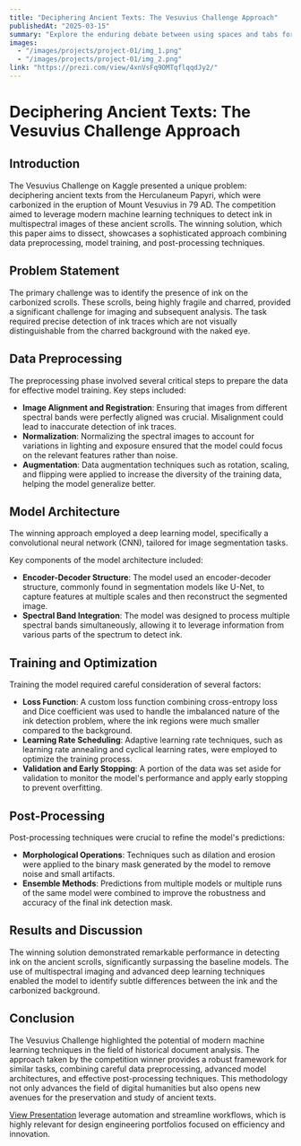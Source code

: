 ```yaml
---
title: "Deciphering Ancient Texts: The Vesuvius Challenge Approach"
publishedAt: "2025-03-15"
summary: "Explore the enduring debate between using spaces and tabs for code indentation, and why this choice matters more than you might think."
images:
  - "/images/projects/project-01/img_1.png"
  - "/images/projects/project-01/img_2.png"
link: "https://prezi.com/view/4xnVsFq9OMTqflqqdJy2/"
---
```


# Deciphering Ancient Texts: The Vesuvius Challenge Approach

## Introduction
The Vesuvius Challenge on Kaggle presented a unique problem: deciphering ancient texts from the Herculaneum Papyri, which were carbonized in the eruption of Mount Vesuvius in 79 AD. The competition aimed to leverage modern machine learning techniques to detect ink in multispectral images of these ancient scrolls. The winning solution, which this paper aims to dissect, showcases a sophisticated approach combining data preprocessing, model training, and post-processing techniques.

## Problem Statement
The primary challenge was to identify the presence of ink on the carbonized scrolls. These scrolls, being highly fragile and charred, provided a significant challenge for imaging and subsequent analysis. The task required precise detection of ink traces which are not visually distinguishable from the charred background with the naked eye.

## Data Preprocessing
The preprocessing phase involved several critical steps to prepare the data for effective model training. Key steps included:

- **Image Alignment and Registration**: Ensuring that images from different spectral bands were perfectly aligned was crucial. Misalignment could lead to inaccurate detection of ink traces.
- **Normalization**: Normalizing the spectral images to account for variations in lighting and exposure ensured that the model could focus on the relevant features rather than noise.
- **Augmentation**: Data augmentation techniques such as rotation, scaling, and flipping were applied to increase the diversity of the training data, helping the model generalize better.

## Model Architecture
The winning approach employed a deep learning model, specifically a convolutional neural network (CNN), tailored for image segmentation tasks.

Key components of the model architecture included:

- **Encoder-Decoder Structure**: The model used an encoder-decoder structure, commonly found in segmentation models like U-Net, to capture features at multiple scales and then reconstruct the segmented image.
- **Spectral Band Integration**: The model was designed to process multiple spectral bands simultaneously, allowing it to leverage information from various parts of the spectrum to detect ink.

## Training and Optimization
Training the model required careful consideration of several factors:

- **Loss Function**: A custom loss function combining cross-entropy loss and Dice coefficient was used to handle the imbalanced nature of the ink detection problem, where the ink regions were much smaller compared to the background.
- **Learning Rate Scheduling**: Adaptive learning rate techniques, such as learning rate annealing and cyclical learning rates, were employed to optimize the training process.
- **Validation and Early Stopping**: A portion of the data was set aside for validation to monitor the model's performance and apply early stopping to prevent overfitting.

## Post-Processing
Post-processing techniques were crucial to refine the model's predictions:

- **Morphological Operations**: Techniques such as dilation and erosion were applied to the binary mask generated by the model to remove noise and small artifacts.
- **Ensemble Methods**: Predictions from multiple models or multiple runs of the same model were combined to improve the robustness and accuracy of the final ink detection mask.

## Results and Discussion
The winning solution demonstrated remarkable performance in detecting ink on the ancient scrolls, significantly surpassing the baseline models. The use of multispectral imaging and advanced deep learning techniques enabled the model to identify subtle differences between the ink and the carbonized background.

## Conclusion
The Vesuvius Challenge highlighted the potential of modern machine learning techniques in the field of historical document analysis. The approach taken by the competition winner provides a robust framework for similar tasks, combining careful data preprocessing, advanced model architectures, and effective post-processing techniques. This methodology not only advances the field of digital humanities but also opens new avenues for the preservation and study of ancient texts.

[View Presentation](https://prezi.com/view/4xnVsFq9OMTqflqqdJy2/)
 leverage automation and streamline workflows, which is highly relevant for design engineering portfolios focused on efficiency and innovation.